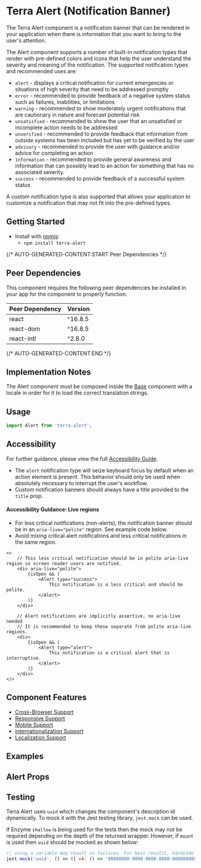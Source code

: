


<Badge />

# Terra Alert (Notification Banner)

The Terra Alert component is a notification banner that can be rendered in your application when there is information that you want to bring to the user's attention.

The Alert component supports a number of built-in notification types that render with pre-defined colors and icons that help the user understand the severity and meaning of the notification. The supported notification types and recommended uses are:

- `alert` - displays a critical notification for current emergencies or situations of high severity that need to be addressed promptly
- `error` - recommended to provide feedback of a negative system status such as failures, inabilities, or limitations
- `warning` - recommended to show moderately urgent notifications that are cautionary in nature and forecast potential risk
- `unsatisfied` - recommended to show the user that an unsatisfied or incomplete action needs to be addressed
- `unverified` - recommended to provide feedback that information from outside systems has been included but has yet to be verified by the user
- `advisory` - recommended to provide the user with guidance and/or advice for completing an action
- `information` - recommended to provide general awareness and information that can possibly lead to an action for something that has no associated severity.
- `success` - recommended to provide feedback of a successful system status

A custom notification type is also supported that allows your application to customize a notification that may not fit into the pre-defined types.

## Getting Started

- Install with [npmjs][3]:
  - `npm install terra-alert`

{/* AUTO-GENERATED-CONTENT:START Peer Dependencies  */}
## Peer Dependencies

This component requires the following peer dependencies be installed in your app for the component to properly function.

| Peer Dependency | Version |
|-|-|
| react | ^16.8.5 |
| react-dom | ^16.8.5 |
| react-intl | ^2.8.0 |

{/* AUTO-GENERATED-CONTENT:END */}

## Implementation Notes
The Alert component must be composed inside the [Base][1] component with a locale in order for it to load the correct translation strings.

[1]: https://engineering.cerner.com/terra-core/components/terra-base/base/base
[3]: https://www.npmjs.com

## Usage

```jsx
import Alert from 'terra-alert';
```

## Accessibility

For further guidance, please view the full [Accessibility Guide](./accessibility-guide).

<Notice variant="important" ariaLevel="3">

- The `alert` notification type will seize keyboard focus by default when an action element is present. This behavior should only be used when absolutely necessary to interrupt the user's workflow.
- Custom notification banners should always have a title provided to the `title` prop.

</Notice>

#### Accessibility Guidance: Live regions
- For less critical notifications (non-alerts), the notification banner should be in an `aria-live="polite"` region. See example code below.
- Avoid mixing critical alert notifications and less critical notifications in the same region.

<div aria-label="Example code">


    <>
        // This less critical notification should be in polite aria-live region so screen reader users are notified.
        <div aria-live="polite">
            {isOpen && (
                <Alert type="success">
                    This notification is a less critical and should be polite.
                </Alert>
            )}
        </div>

        // Alert notifications are implicitly assertive, no aria-live needed
        // It is recommended to keep these separate from polite aria-live regions.
        <div>
            {isOpen && (
                <Alert type="alert">
                    This notification is a critical alert that is interruptive.
                </Alert>
            )}
        </div>
    </>

</div>

## Component Features
* [Cross-Browser Support](https://engineering.cerner.com/terra-ui/about/terra-ui/component-standards#cross-browser-support)
* [Responsive Support](https://engineering.cerner.com/terra-ui/about/terra-ui/component-standards#responsive-support)
* [Mobile Support](https://engineering.cerner.com/terra-ui/about/terra-ui/component-standards#mobile-support)
* [Internationalization Support](https://engineering.cerner.com/terra-ui/about/terra-ui/component-standards#internationalization-i18n)
* [Localization Support](https://engineering.cerner.com/terra-ui/about/terra-ui/component-standards#internationalization-i18n)

## Examples
<AlertExample title="Alert Notification Banner" />
<ErrorExample title="Error Notification Banner" />
<WarningExample title="Warning Notification Banner" />
<UnsatisfiedExample title="Unsatisfied Notification Banner" />
<UnverifiedExample title="Unverified Notification Banner" />
<AdvisoryExample title="Advisory Notification Banner" />
<InfoExample title="Information Notification Banner" />
<SuccessExample title="Success Notification Banner" />
<CustomExample title="Custom Notification Banner" />
<LongTextExample title="Long Text Notification Banner" />
<ActionExample title="Notification Banner with Action" />
<DismissibleExample title="Dismissible Notification Banner" />
<ActionAndDismissibleExample title="Dismissible Notification Banner with Actions" />

## Alert Props
<AlertPropsTable />

## Testing

Terra Alert uses `uuid` which changes the component's description id dynamically. To mock it with the Jest testing library, `jest.mock` can be used.

If Enzyme `shallow` is being used for the tests then the mock may not be required depending on the depth of the returned wrapper. However, if `mount` is used then `uuid` should be mocked as shown below:

```js
// using a variable may result in failures. For best results, hardcode the mock return value.
jest.mock('uuid', () => ({ v4: () => '00000000-0000-0000-0000-000000000000' }));

```
